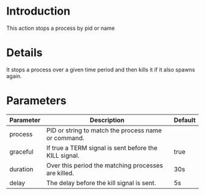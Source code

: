 # Introduction

This action stops a process by pid or name

# Details

It stops a process over a given time period and then kills it if it also spawns again.

# Parameters

| Parameter | Description                                           | Default |
|-----------|-------------------------------------------------------|---------|
| process   | PID or string to match the process name or command.   |         |
| graceful  | If true a TERM signal is sent before the KILL signal. | true    |
| duration  | Over this period the matching processes are killed.   | 30s     |
| delay     | The delay before the kill signal is sent.             | 5s      |
